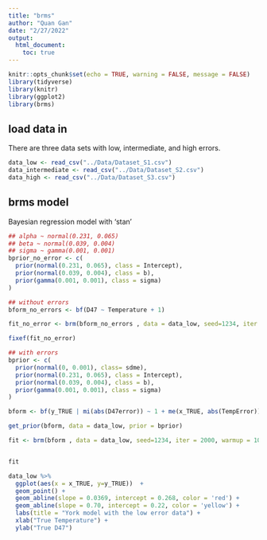 ```yaml
---
title: "brms"
author: "Quan Gan"
date: "2/27/2022"
output: 
  html_document:
    toc: true
---
```


```r
knitr::opts_chunk$set(echo = TRUE, warning = FALSE, message = FALSE)
library(tidyverse)
library(knitr)
library(ggplot2)
library(brms)
```


## load data in
There are three data sets with low, intermediate, and high errors.
```r
data_low <- read_csv("../Data/Dataset_S1.csv")
data_intermediate <- read_csv("../Data/Dataset_S2.csv")
data_high <- read_csv("../Data/Dataset_S3.csv")
```

## brms model
Bayesian regression model with 'stan'

```r

## alpha ~ normal(0.231, 0.065)
## beta ~ normal(0.039, 0.004)
## sigma ~ gamma(0.001, 0.001)
bprior_no_error <- c(
  prior(normal(0.231, 0.065), class = Intercept),
  prior(normal(0.039, 0.004), class = b),
  prior(gamma(0.001, 0.001), class = sigma)
)

## without errors
bform_no_errors <- bf(D47 ~ Temperature + 1)

fit_no_error <- brm(bform_no_errors , data = data_low, seed=1234, iter = 2000, family = gaussian, prior = bprior_no_error)

fixef(fit_no_error)
```

```r

## with errors
bprior <- c(
  prior(normal(0, 0.001), class= sdme),
  prior(normal(0.231, 0.065), class = Intercept),
  prior(normal(0.039, 0.004), class = b),
  prior(gamma(0.001, 0.001), class = sigma)
)

bform <- bf(y_TRUE | mi(abs(D47error)) ~ 1 + me(x_TRUE, abs(TempError)))

get_prior(bform, data = data_low, prior = bprior)

fit <- brm(bform , data = data_low, seed=1234, iter = 2000, warmup = 1000, family = gaussian, prior = bprior, save_mevars = TRUE)


fit
```

```r
data_low %>% 
  ggplot(aes(x = x_TRUE, y=y_TRUE))  +
  geom_point() +
  geom_abline(slope = 0.0369, intercept = 0.268, color = 'red') +
  geom_abline(slope = 0.70, intercept = 0.22, color = 'yellow') + 
  labs(title = "York model with the low error data") + 
  xlab("True Temperature") + 
  ylab("True D47")
```